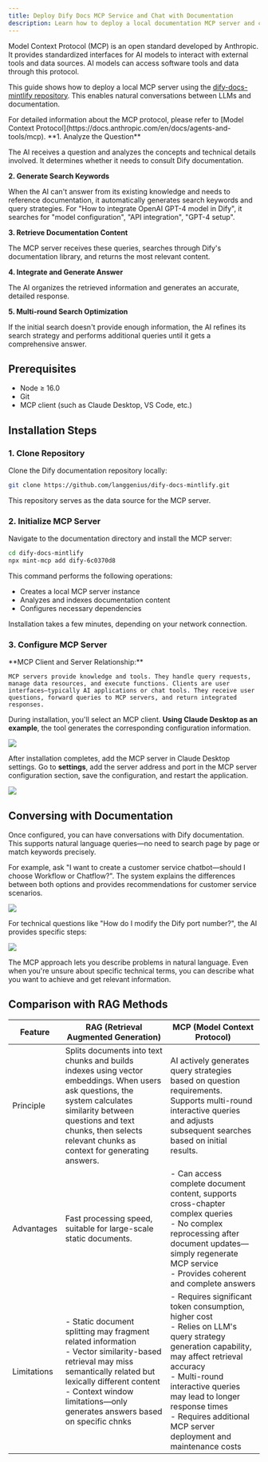 ```yaml
---
title: Deploy Dify Docs MCP Service and Chat with Documentation
description: Learn how to deploy a local documentation MCP server and chat with documentation using AI.
---
```


Model Context Protocol (MCP) is an open standard developed by Anthropic. It provides standardized interfaces for AI models to interact with external tools and data sources. AI models can access software tools and data through this protocol.

This guide shows how to deploy a local MCP server using the [dify-docs-mintlify repository](https://github.com/langgenius/dify-docs-mintlify). This enables natural conversations between LLMs and documentation.

<Info>
    For detailed information about the MCP protocol, please refer to [Model Context Protocol](https://docs.anthropic.com/en/docs/agents-and-tools/mcp).
</Info>

<Accordion title="How It Works">
**1. Analyze the Question**

The AI receives a question and analyzes the concepts and technical details involved. It determines whether it needs to consult Dify documentation.

**2. Generate Search Keywords**

When the AI can't answer from its existing knowledge and needs to reference documentation, it automatically generates search keywords and query strategies. For "How to integrate OpenAI GPT-4 model in Dify", it searches for "model configuration", "API integration", "GPT-4 setup".

**3. Retrieve Documentation Content**

The MCP server receives these queries, searches through Dify's documentation library, and returns the most relevant content.

**4. Integrate and Generate Answer**

The AI organizes the retrieved information and generates an accurate, detailed response.

**5. Multi-round Search Optimization**

If the initial search doesn't provide enough information, the AI refines its search strategy and performs additional queries until it gets a comprehensive answer.
</Accordion>

## Prerequisites

- Node ≥ 16.0
- Git
- MCP client (such as Claude Desktop, VS Code, etc.)

## Installation Steps

### 1. Clone Repository

Clone the Dify documentation repository locally:

```bash
git clone https://github.com/langgenius/dify-docs-mintlify.git
```

This repository serves as the data source for the MCP server.

### 2. Initialize MCP Server

Navigate to the documentation directory and install the MCP server:

```bash
cd dify-docs-mintlify
npx mint-mcp add dify-6c0370d8
```

This command performs the following operations:
- Creates a local MCP server instance
- Analyzes and indexes documentation content
- Configures necessary dependencies

Installation takes a few minutes, depending on your network connection.

### 3. Configure MCP Server

<Info>
    **MCP Client and Server Relationship:**
    
    MCP servers provide knowledge and tools. They handle query requests, manage data resources, and execute functions. Clients are user interfaces—typically AI applications or chat tools. They receive user questions, forward queries to MCP servers, and return integrated responses.
</Info>

During installation, you'll select an MCP client. **Using Claude Desktop as an example**, the tool generates the corresponding configuration information.

![](https://assets-docs.dify.ai/2025/05/722c689b1c27d86c183c09dfda7a6a39.png)

After installation completes, add the MCP server in Claude Desktop settings. Go to **settings**, add the server address and port in the MCP server configuration section, save the configuration, and restart the application.

![](https://assets-docs.dify.ai/2025/05/a332247103fb9a7dcf5b1a891979ce86.png)

## Conversing with Documentation

Once configured, you can have conversations with Dify documentation. This supports natural language queries—no need to search page by page or match keywords precisely.

For example, ask "I want to create a customer service chatbot—should I choose Workflow or Chatflow?". The system explains the differences between both options and provides recommendations for customer service scenarios.

![](https://assets-docs.dify.ai/2025/05/10d6a23693e894b2cbac85946eb22da5.png)

For technical questions like "How do I modify the Dify port number?", the AI provides specific steps:

![](https://assets-docs.dify.ai/2025/05/e83881dbe69ea135760c4e04f6a7ce98.png)

The MCP approach lets you describe problems in natural language. Even when you're unsure about specific technical terms, you can describe what you want to achieve and get relevant information.

## Comparison with RAG Methods

| Feature | RAG (Retrieval Augmented Generation) | MCP (Model Context Protocol) |
|---------|-------------------------------------|-----------------------------|
| Principle | Splits documents into text chunks and builds indexes using vector embeddings. When users ask questions, the system calculates similarity between questions and text chunks, then selects relevant chunks as context for generating answers. | AI actively generates query strategies based on question requirements. Supports multi-round interactive queries and adjusts subsequent searches based on initial results. |
| Advantages | Fast processing speed, suitable for large-scale static documents. | - Can access complete document content, supports cross-chapter complex queries<br/>- No complex reprocessing after document updates—simply regenerate MCP service<br/>- Provides coherent and complete answers |
| Limitations | - Static document splitting may fragment related information<br/>- Vector similarity-based retrieval may miss semantically related but lexically different content<br/>- Context window limitations—only generates answers based on specific chnks | - Requires significant token consumption, higher cost<br/>- Relies on LLM's query strategy generation capability, may affect retrieval accuracy<br/>- Multi-round interactive queries may lead to longer response times<br/>- Requires additional MCP server deployment and maintenance costs |
